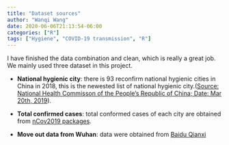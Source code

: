 ```yaml
---
title: "Dataset sources"
author: "Wanqi Wang"
date: 2020-06-06T21:13:54-06:00
categories: ["R"]
tags: ["Hygiene", "COVID-19 transmission", "R"]
---
```


I have finished the data combination and clean, which is really a great job. We mainly used three dataset in this project.


 - **National hygienic city**: there is 93 reconfirm national hygienic cities in China in 2018, this is the newested list of national hygienic city.([Source: National Health Commisson of the People's Republic of China; Date: Mar 20th, 2019](http://www.chinanews.com/gn/2019/03-20/8785718.shtml)). 
 
 - **Total confirmed cases**: total conformed cases of each city are obtained from [nCov2019 packages](https://github.com/GuangchuangYu/nCov2019).
 
 - **Move out data from Wuhan**: data were obtained from [Baidu Qianxi](https://qianxi.baidu.com/2020/)